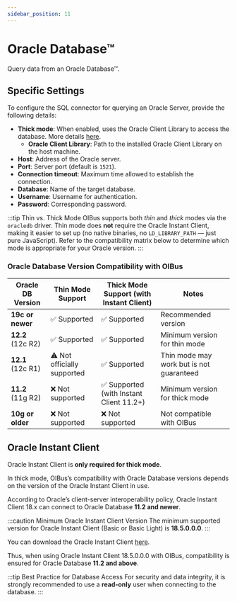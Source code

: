 ```yaml
---
sidebar_position: 11
---
```



# Oracle Database™
Query data from an Oracle Database™.

## Specific Settings

To configure the SQL connector for querying an Oracle Server, provide the following details:

- **Thick mode**: When enabled, uses the Oracle Client Library to access the database. More details [here](https://node-oracledb.readthedocs.io/en/latest/user_guide/introduction.html#node-oracledb-thick-mode-architecture).
  - **Oracle Client Library**: Path to the installed Oracle Client Library on the host machine.
- **Host**: Address of the Oracle server.
- **Port**: Server port (default is `1521`).
- **Connection timeout**: Maximum time allowed to establish the connection.
- **Database**: Name of the target database.
- **Username**: Username for authentication.
- **Password**: Corresponding password.

:::tip Thin vs. Thick Mode
OIBus supports both *thin* and *thick* modes via the `oracledb` driver. Thin mode does **not** require the Oracle Instant
Client, making it easier to set up (no native binaries, no `LD_LIBRARY_PATH` — just pure JavaScript).
Refer to the compatibility matrix below to determine which mode is appropriate for your Oracle version.
:::

### Oracle Database Version Compatibility with OIBus

| Oracle DB Version | Thin Mode Support           | Thick Mode Support (with Instant Client) | Notes                                       |
|-------------------|-----------------------------|------------------------------------------|---------------------------------------------|
| **19c or newer**  | ✅ Supported                | ✅ Supported                             | Recommended version                         |
| **12.2** (12c R2) | ✅ Supported                | ✅ Supported                             | Minimum version for thin mode               |
| **12.1** (12c R1) | ⚠️ Not officially supported | ✅ Supported                             | Thin mode may work but is not guaranteed    |
| **11.2** (11g R2) | ❌ Not supported            | ✅ Supported (with Instant Client 11.2+) | Minimum version for thick mode              |
| **10g or older**  | ❌ Not supported            | ❌ Not supported                         | Not compatible with OIBus                   |

## Oracle Instant Client

Oracle Instant Client is **only required for thick mode**.

In thick mode, OIBus’s compatibility with Oracle Database versions depends on the version of the Oracle Instant Client in use.

According to Oracle’s client-server interoperability policy, Oracle Instant Client 18.x can connect to Oracle Database **11.2 and newer**.

:::caution Minimum Oracle Instant Client Version
The minimum supported version for Oracle Instant Client (Basic or Basic Light) is **18.5.0.0.0**.
:::

You can download the Oracle Instant Client [here](https://www.oracle.com/fr/database/technologies/instant-client/winx64-64-downloads.html).

Thus, when using Oracle Instant Client 18.5.0.0.0 with OIBus, compatibility is ensured for Oracle Database **11.2 and above**.

:::tip Best Practice for Database Access
For security and data integrity, it is strongly recommended to use a **read-only** user when connecting to the database.
:::

<ThrottlingSettings/>

<ItemSettings/>